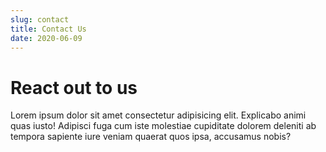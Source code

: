 ```yaml
---
slug: contact
title: Contact Us
date: 2020-06-09
---
```


# React out to us

Lorem ipsum dolor sit amet consectetur adipisicing elit. Explicabo animi quas iusto! Adipisci fuga cum iste molestiae cupiditate dolorem deleniti ab tempora sapiente iure veniam quaerat quos ipsa, accusamus nobis?

